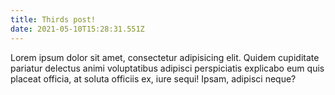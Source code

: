 ```yaml
---
title: Thirds post!
date: 2021-05-10T15:28:31.551Z
---
```

Lorem ipsum dolor sit amet, consectetur adipisicing elit. Quidem cupiditate pariatur delectus animi voluptatibus adipisci perspiciatis explicabo eum quis placeat officia, at soluta officiis ex, iure sequi! Ipsam, adipisci neque?